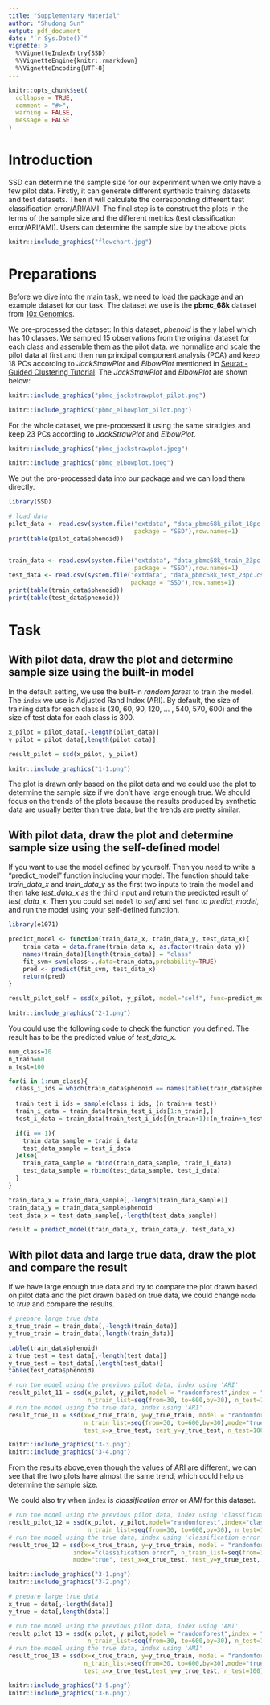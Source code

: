 ```yaml
---
title: "Supplementary Material"
author: "Shudong Sun"
output: pdf_document
date: "`r Sys.Date()`"
vignette: >
  %\VignetteIndexEntry{SSD}
  %\VignetteEngine{knitr::rmarkdown}
  %\VignetteEncoding{UTF-8}
---
```


```r
knitr::opts_chunk$set(
  collapse = TRUE,
  comment = "#>",
  warning = FALSE,
  message = FALSE
)
```

# Introduction

SSD can determine the sample size for our experiment when we only have a few pilot data. Firstly, it can generate different synthetic training datasets and test datasets. Then it will calculate the corresponding different test classiﬁcation error/ARI/AMI. The final step is to construct the plots in the terms of the sample size and the different metrics (test classiﬁcation error/ARI/AMI). Users can determine the sample size by the above plots.

```r
knitr::include_graphics("flowchart.jpg")
```

# Preparations
Before we dive into the main task, we need to load the package and an example dataset for our task. The dataset we use is the **pbmc_68k** dataset from [10x Genomics](https://support.10xgenomics.com/single-cell-gene-expression/datasets).


We pre-processed the dataset: In this dataset, *phenoid* is the y label which has 10 classes. We sampled 15 observations from the original dataset for each class and assemble them as the pilot data. we normalize and scale the pilot data at first and then run principal component analysis (PCA) and keep 18 PCs according to *JackStrawPlot* and *ElbowPlot* mentioned in [Seurat - Guided Clustering Tutorial](https://satijalab.org/seurat/articles/pbmc3k_tutorial.html). The *JackStrawPlot* and *ElbowPlot* are shown below:
```r
knitr::include_graphics("pbmc_jackstrawplot_pilot.png")
```
```r
knitr::include_graphics("pbmc_elbowplot_pilot.png")
```

For the whole dataset, we pre-processed it using the same stratigies and keep 23 PCs according to *JackStrawPlot* and *ElbowPlot*.

```r
knitr::include_graphics("pbmc_jackstrawplot.jpeg")
```
```r
knitr::include_graphics("pbmc_elbowplot.jpeg")
```

We put the pro-processed data into our package and we can load them directly.
```r
library(SSD)

# load data
pilot_data <- read.csv(system.file("extdata", "data_pbmc68k_pilot_18pc.csv",
                                   package = "SSD"),row.names=1)
print(table(pilot_data$phenoid))


train_data <- read.csv(system.file("extdata", "data_pbmc68k_train_23pc.csv", 
                                   package = "SSD"),row.names=1)
test_data <- read.csv(system.file("extdata", "data_pbmc68k_test_23pc.csv", 
                                  package = "SSD"),row.names=1)
print(table(train_data$phenoid))
print(table(test_data$phenoid))
```
# Task
## With pilot data, draw the plot and determine sample size using the built-in model

In the default setting, we use the built-in *random forest* to train the model. The `index` we use is Adjusted Rand Index (ARI). By default, the size of training data for each class is (30, 60, 90, 120, ... , 540, 570, 600) and the size of test data for each class is 300.
```r
x_pilot = pilot_data[,-length(pilot_data)]
y_pilot = pilot_data[,length(pilot_data)]

result_pilot = ssd(x_pilot, y_pilot)
```
```r
knitr::include_graphics("1-1.png")
```
The plot is drawn only based on the pilot data and we could use the plot to determine the sample size if we don't have large enough true. We should focus on the trends of the plots because the results produced by synthetic data are usually better than true data, but the trends are pretty similar.


## With pilot data, draw the plot and determine sample size using the self-defined model
If you want to use the model defined by yourself. Then you need to write a "predict_model" function including your model. The function should take *train_data_x* and *train_data_y* as the first two inputs to train the model and then take *test_data_x* as the third input and return the predicted result of *test_data_x*. Then you could set `model` to *self* and set `func` to *predict_model*, and run the model using your self-defined function.
```r
library(e1071)

predict_model <- function(train_data_x, train_data_y, test_data_x){
    train_data = data.frame(train_data_x, as.factor(train_data_y))
    names(train_data)[length(train_data)] = "class"
    fit_svm<-svm(class~.,data=train_data,probability=TRUE)
    pred <- predict(fit_svm, test_data_x)
    return(pred)
}
```
```r
result_pilot_self = ssd(x_pilot, y_pilot, model="self", func=predict_model)
```
```r
knitr::include_graphics("2-1.png")
```

You could use the following code to check the function you defined. The result has to be the predicted value of *test_data_x*.
```r
num_class=10
n_train=60
n_test=100

for(i in 1:num_class){
  class_i_ids = which(train_data$phenoid == names(table(train_data$phenoid))[i])
  
  train_test_i_ids = sample(class_i_ids, (n_train+n_test))
  train_i_data = train_data[train_test_i_ids[1:n_train],]
  test_i_data = train_data[train_test_i_ids[(n_train+1):(n_train+n_test)],]

  if(i == 1){
    train_data_sample = train_i_data
    test_data_sample = test_i_data
  }else{
    train_data_sample = rbind(train_data_sample, train_i_data)
    test_data_sample = rbind(test_data_sample, test_i_data)
  }
}

train_data_x = train_data_sample[,-length(train_data_sample)]
train_data_y = train_data_sample$phenoid
test_data_x = test_data_sample[,-length(test_data_sample)]

result = predict_model(train_data_x, train_data_y, test_data_x)

```


## With pilot data and large true data, draw the plot and compare the result
If we have large enough true data and try to compare the plot drawn based on pilot data and the plot drawn based on true data, we could change `mode` to *true* and compare the results.
```r
# prepare large true data
x_true_train = train_data[,-length(train_data)]
y_true_train = train_data[,length(train_data)]

table(train_data$phenoid)
x_true_test = test_data[,-length(test_data)]
y_true_test = test_data[,length(test_data)]
table(test_data$phenoid)

# run the model using the previous pilot data, index using 'ARI'
result_pilot_11 = ssd(x_pilot, y_pilot,model = "randomforest",index = "ARI",
                      n_train_list=seq(from=30, to=600,by=30), n_test=100)
# run the model using the true data, index using 'ARI'
result_true_11 = ssd(x=x_true_train, y=y_true_train, model = "randomforest", index="ARI", 
                     n_train_list=seq(from=30, to=600,by=30),mode="true", 
                     test_x=x_true_test, test_y=y_true_test, n_test=100)
```
```r
knitr::include_graphics("3-3.png")
knitr::include_graphics("3-4.png")
```
From the results above,even though the values of ARI are different, we can see that the two plots have almost the same trend, which could help us determine the sample size.

We could also try when `index` is *classification error* or *AMI* for this dataset.

```r
# run the model using the previous pilot data, index using 'classification error'
result_pilot_12 = ssd(x_pilot, y_pilot,model="randomforest",index="classification error",
                      n_train_list=seq(from=30, to=600,by=30), n_test=100)
# run the model using the true data, index using 'classification error'
result_true_12 = ssd(x=x_true_train, y=y_true_train, model = "randomforest", 
                  index="classification error", n_train_list=seq(from=30, to=600,by=30), 
                  mode="true", test_x=x_true_test, test_y=y_true_test, n_test=100)
```
```r
knitr::include_graphics("3-1.png")
knitr::include_graphics("3-2.png")
```

```r
# prepare large true data
x_true = data[,-length(data)]
y_true = data[,length(data)]

# run the model using the previous pilot data, index using 'AMI'
result_pilot_13 = ssd(x_pilot, y_pilot,model = "randomforest",index = "AMI",
                      n_train_list=seq(from=30, to=600,by=30), n_test=100)
# run the model using the true data, index using 'AMI'
result_true_13 = ssd(x=x_true_train, y=y_true_train, model = "randomforest", index="AMI",
                     n_train_list=seq(from=30, to=600,by=30),mode="true", 
                     test_x=x_true_test,test_y=y_true_test, n_test=100)
```
```r
knitr::include_graphics("3-5.png")
knitr::include_graphics("3-6.png")
```
